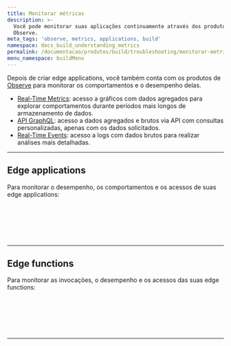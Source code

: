 ```yaml
---
title: Monitorar métricas
description: >-
  Você pode monitorar suas aplicações continuamente através dos produtos Azion
  Observe.
meta_tags: 'observe, metrics, applications, build'
namespace: docs_build_understanding_metrics
permalink: /documentacao/produtos/build/troubleshooting/monitorar-metricas/
menu_namespace: buildMenu
---
```



Depois de criar edge applications, você também conta com os produtos de [Observe](/pt-br/documentacao/produtos/observe/) para monitorar os comportamentos e o desempenho delas.

- [Real-Time Metrics](/pt-br/documentacao/produtos/observe/real-time-metrics/): acesso a gráficos com dados agregados para explorar comportamentos durante períodos mais longos de armazenamento de dados.
- [API GraphQL](/pt-br/documentacao/devtools/graphql-api/visao-geral/): acesso a dados agregados e brutos via API com consultas personalizadas, apenas com os dados solicitados.
- [Real-Time Events](/pt-br/documentacao/produtos/observe/real-time-events/): acesso a logs com dados brutos para realizar análises mais detalhadas.

---

## Edge applications

Para monitorar o desempenho, os comportamentos e os acessos de suas edge applications:

<LinkButton link="/pt-br/documentacao/produtos/observe/real-time-metrics/#edge-applications" label="ver métricas agregadas" severity="secondary" /> <br></br>

<LinkButton link="/pt-br/documentacao/devtools/graphql-api/recursos/#conjuntos-de-dados" label="consultar dados" severity="secondary" /> <br></br>

<LinkButton link="/pt-br/documentacao/produtos/observe/real-time-events/#edge-applications" label="ver dados brutos" severity="secondary" />

---

## Edge functions

Para monitorar as invocações, o desempenho e os acessos das suas edge functions:

<LinkButton link="/pt-br/documentacao/produtos/observe/real-time-metrics/#edge-functions" label="ver métricas agregadas" severity="secondary" /> <br></br>

<LinkButton link="/pt-br/documentacao/devtools/graphql-api/recursos/#conjuntos-de-dados" label="consultar dados" severity="secondary" /> <br></br>

<LinkButton link="/pt-br/documentacao/produtos/observe/real-time-events/#edge-functions" label="ver dados brutos" severity="secondary" />



---

